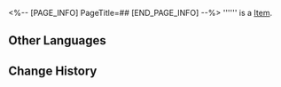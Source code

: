 <%-- [PAGE_INFO]
PageTitle=##
[END_PAGE_INFO] --%>
{{Item Infobox
|title       = 
|id          = 250551
|image       = Item .png
|type        = 
|invCategory = 
|rarity      = 5
|effect      = 
|description = 
}}
'''''' is a [[Item]].

==Other Languages==
{{Other Languages
|en   = 
|zhs  = 
|zht  = 
|ja   = 
|ko   = 
|es   = 
|fr   = 
|ru   = 
|th   = 
|vi   = 
|de   = 
|id   = 
|pt   = 
}}

==Change History==
{{Change History|2.0}}